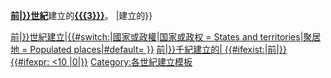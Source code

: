<includeonly>'''[[{{#ifexist:{{{4}}}|前|}}{{{1}}}世紀]]'''建立的'''[[{{{3}}}]]'''。
{{DBCenturiesIn{{{2}}}Millennium{{#ifexist:{{{4}}}|BC}}|建立的{{{3}}}}}
[[Category:{{#ifexist:{{{4}}}|前|}}{{{1}}}世紀建立|{{#switch:{{{3}}}|國家或政權|国家或政权 = States and territories|聚居地 = Populated places|#default={{{3}}} }}]]
[[Category:{{#ifexist:{{{4}}}|前|}}{{{2}}}千紀建立的{{{3}}}| {{PAGENAME}}]]
[[Category:各世紀建立的{{{3}}}|{{#ifexist:{{{4}}}|前|}}{{#ifexpr:{{{1}}} <10 |0{{{1}}}|{{{1}}}}}]]
</includeonly><noinclude>
{{documentation}}
[[Category:各世紀建立模板]]
</noinclude>